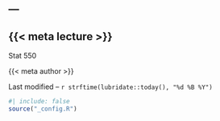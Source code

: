 ---
---

## {{< meta lecture >}} {.large background-image="img/consult.jpeg" background-opacity="0.3"}

[Stat 550]{.secondary}

[{{< meta author >}}]{.secondary}

Last modified -- `r strftime(lubridate::today(), "%d %B %Y")`

```r
#| include: false
source("_config.R")
```

$$
\DeclareMathOperator*{\argmin}{argmin}
\DeclareMathOperator*{\argmax}{argmax}
\DeclareMathOperator*{\minimize}{minimize}
\DeclareMathOperator*{\maximize}{maximize}
\DeclareMathOperator*{\find}{find}
\DeclareMathOperator{\st}{subject\,\,to}
\newcommand{\E}{E}
\newcommand{\Expect}[1]{\E\left[ #1 \right]}
\newcommand{\Var}[1]{\mathrm{Var}\left[ #1 \right]}
\newcommand{\Cov}[2]{\mathrm{Cov}\left[#1,\ #2\right]}
\newcommand{\given}{\mid}
\newcommand{\X}{\mathbf{X}}
\newcommand{\x}{\mathbf{x}}
\newcommand{\y}{\mathbf{y}}
\newcommand{\P}{\mathcal{P}}
\newcommand{\R}{\mathbb{R}}
\newcommand{\norm}[1]{\left\lVert #1 \right\rVert}
\newcommand{\snorm}[1]{\lVert #1 \rVert}
\newcommand{\tr}[1]{\mbox{tr}(#1)}
\newcommand{\U}{\mathbf{U}}
\newcommand{\D}{\mathbf{D}}
\newcommand{\V}{\mathbf{V}}
$$


